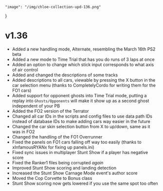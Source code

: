     "image": "/img/chloe-collection-upd-136.png"
}

# v1.36

- Added a new handling mode, Alternate, resembling the March 16th PS2 beta
- Added a new mode to Time Trial that has you do runs of 3 laps at once
- Added an option to change which stick input corresponds to what axis of air control
- Added and changed the descriptions of some tracks
- Added descriptions to all cars, viewable by pressing the X button in the car selection menu (thanks to CompletelyCordo for writing them for the FO1 cars)
- Added support for opponent ghosts into Time Trial mode, putting a replay into `Ghosts/Opponents` will make it show up as a second ghost independent of your PB
- Added the FO2 version of the Terrator
- Changed all car IDs in the scripts and config files to use data path IDs instead of database IDs to make adding cars way easier in the future
- Changed the car skin selection button from X to up/down, same as it was in FO2
- Changed the handling of the FO1 Overrunner
- Fixed the panels on FO1 cars falling off way too easily (thanks to xInfamousRYANx for fixing up panels.ini)
- Fixed sync issues in multiplayer Stunt Show if a player has negative score
- Fixed the Ranker1 files being corrupted *again*
- Improved Stunt Show scoring and landing detection
- Increased the Stunt Show Carnage Mode event's author score
- Moved the Cop Corvette to Bonus class
- Stunt Show scoring now gets lowered if you use the same spot too often